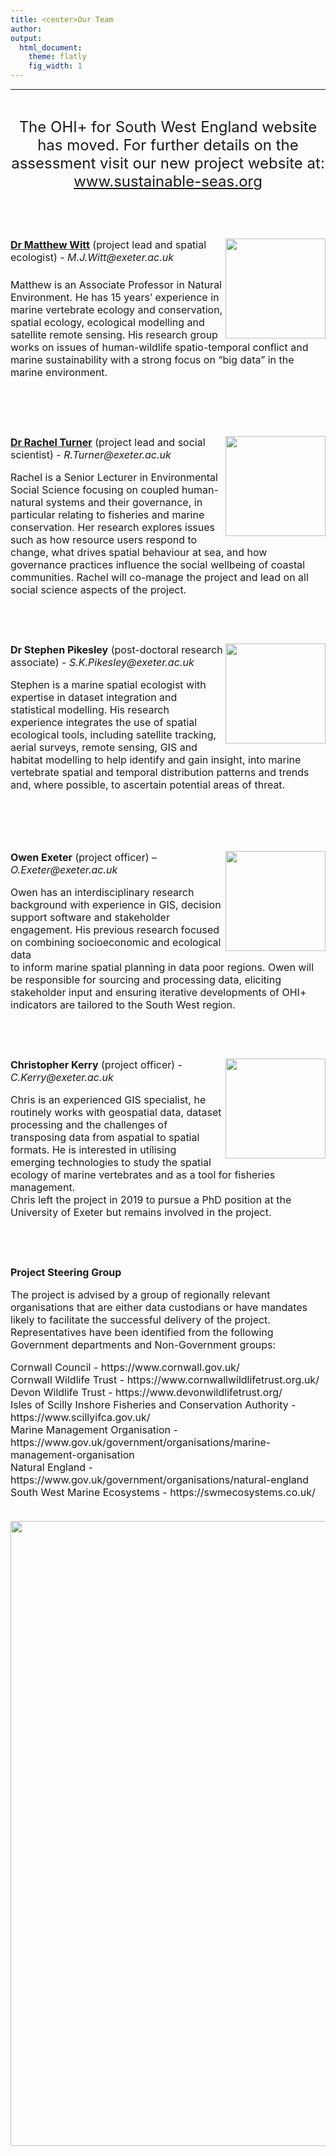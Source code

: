 ```yaml
---
title: <center>Our Team
author:  
output:
  html_document:
    theme: flatly
    fig_width: 1
---
```


<!--- please update--->

----
<br>

<center><font size="5.5">The OHI+ for South West England website has moved. For further details on the assessment visit our new project website at: [www.sustainable-seas.org](https://www.sustainable-seas.org/)</center>  
<br>

<img align="right" src="images/profile_Matt2.jpg" width="160px">
<font size="3">[**Dr Matthew Witt**](https://biosciences.exeter.ac.uk/staff/index.php?web_id=matthew_witt) (project lead and spatial ecologist) - _M.J.Witt@exeter.ac.uk_

Matthew is an Associate Professor in Natural Environment. He has 15 years’ experience in marine vertebrate ecology and conservation, spatial ecology, ecological modelling and satellite remote sensing. His research group works on issues of human-wildlife spatio-temporal conflict and marine sustainability with a strong focus on “big data” in the marine environment.

<br>
<br>
<br>

<img align="right" src="images/profile_Rachel2.jpg" width="160px">
[**Dr Rachel Turner**](http://geography.exeter.ac.uk/staff/index.php?web_id=Rachel_Turner) (project lead and social scientist) - _R.Turner@exeter.ac.uk_

Rachel is a Senior Lecturer in Environmental Social Science focusing on coupled human-natural systems and their governance, in particular relating to fisheries and marine conservation. Her research explores issues such as how resource users respond to change, what drives spatial behaviour at sea, and how governance practices influence the social wellbeing of coastal communities. Rachel will co-manage the project and lead on all social science aspects of the project. 

<br>
<br>
<br>
<img align="right" src="images/profile_Stephen.jpg" width="160px">
**Dr Stephen Pikesley** (post-doctoral research associate) - _S.K.Pikesley@exeter.ac.uk_

Stephen is a marine spatial ecologist with expertise in dataset integration and statistical modelling. His research experience integrates the use of spatial ecological tools, including satellite tracking, aerial surveys, remote sensing, GIS and habitat modelling to help identify and gain insight, into marine vertebrate spatial and temporal distribution patterns and trends and, where possible, to ascertain potential areas of threat.

<br>
<br>
<br>
<br>
<img align="right" src="images/profile_Owen.jpg" width="160px">
**Owen Exeter** (project officer) – _O.Exeter@exeter.ac.uk_

Owen has an interdisciplinary research background with experience in GIS, decision support software and stakeholder engagement. His previous research focused on combining socioeconomic and ecological data <br /> to inform marine spatial planning in data poor regions. Owen will be responsible for sourcing and processing data, eliciting stakeholder input and ensuring iterative developments of OHI+ indicators are tailored to the South West region.

<br>
<br>
<br>
<img align="right" src="images/profile_Chris.JPG" width="160px">
**Christopher Kerry**  (project officer) - _C.Kerry@exeter.ac.uk_

Chris is an experienced GIS specialist, he routinely works with geospatial data, dataset processing and the challenges of transposing data from aspatial to spatial formats. He is interested in utilising emerging technologies to study the spatial ecology of marine vertebrates and as a tool for fisheries management. <br /> Chris left the project in 2019 to pursue a PhD position at the University of Exeter but remains involved in the project.



<br>
<br>
<br>
**Project Steering Group**

<font size="3">The project is advised by a group of regionally relevant organisations that are either data custodians or have mandates likely to facilitate the successful delivery of the project. Representatives have been identified from the following Government departments and Non-Government groups:

Cornwall Council - https://www.cornwall.gov.uk/ <br /> 
Cornwall Wildlife Trust - https://www.cornwallwildlifetrust.org.uk/ <br /> 
Devon Wildlife Trust - https://www.devonwildlifetrust.org/  <br /> 
Isles of Scilly Inshore Fisheries and Conservation Authority - https://www.scillyifca.gov.uk/ <br /> 
Marine Management Organisation - https://www.gov.uk/government/organisations/marine-management-organisation <br /> 
Natural England - https://www.gov.uk/government/organisations/natural-england <br /> 
South West Marine Ecosystems - https://swmecosystems.co.uk/ 

<br>
<center><img src="images/logo_all.JPG" width="1000px"></center>











